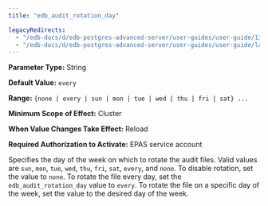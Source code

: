 ```yaml
---
title: "edb_audit_rotation_day"

legacyRedirects:
  - "/edb-docs/d/edb-postgres-advanced-server/user-guides/user-guide/13/edb_audit_rotation_day.html"
  - "/edb-docs/d/edb-postgres-advanced-server/user-guides/user-guide/latest/edb_audit_rotation_day.html"
---
```


<div id="edb_audit_rotation_day" class="registered_link"></div>

**Parameter Type:** String

**Default Value:** `every`

**Range:** `{none | every | sun | mon | tue | wed | thu | fri | sat} ...`

**Minimum Scope of Effect:** Cluster

**When Value Changes Take Effect:** Reload

**Required Authorization to Activate:** EPAS service account

Specifies the day of the week on which to rotate the audit files. Valid values are `sun`, `mon`, `tue`, `wed`, `thu`, `fri`, `sat`, `every`, and `none`. To disable rotation, set the value to `none`. To rotate the file every day, set the `edb_audit_rotation_day` value to `every`. To rotate the file on a specific day of the week, set the value to the desired day of the week.
